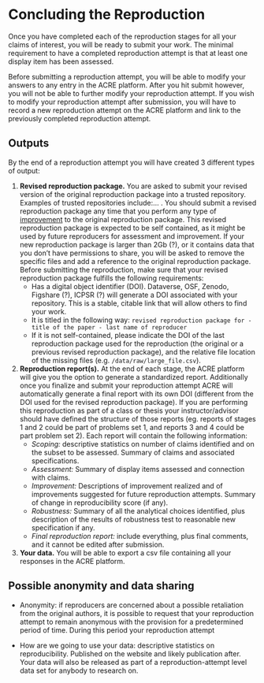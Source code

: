 # Concluding the Reproduction 

Once you have completed each of the reproduction stages for all your claims of interest, you will be ready to submit your work. The minimal requirement to have a completed reproduction attempt is that at least one display item has been assessed. 

Before submitting a reproduction attempt, you will be able to modify your answers to any entry in the ACRE platform. After you hit submit however, you will not be able to further modify your reproduction attempt. If you wish to modify your reproduction attempt after submission, you will have to record a new reproduction attempt on the ACRE platform and link to the previously completed reproduction attempt. 

## Outputs

By the end of a reproduction attempt you will have created 3 different types of output: 

1. **Revised reproduction package.** You are asked to submit your revised version of the original reproduction package into a trusted repository. Examples of trusted repositories include:... . You should submit a revised reproduction package any time that you perform any type of [improvement](#improvements) to the original reproduction package. This revised reproduction package is expected to be self contained, as it might be used by future reproducers for assessment and improvement. If your new reproduction package is larger than 2Gb (?), or it contains data that you don’t have permissions to share, you will be asked to remove the specific files and add a reference to the original reproduction package.  
Before submitting the reproduction, make sure that your revised reproduction package fulfills the following requirements:   
     - Has a digital object identifier (DOI). Dataverse, OSF, Zenodo, Figshare (?), ICPSR (?) will generate a DOI associated with your repository. This is a stable, citable link that will allow others to find your work.   
     - It is titled in the following way: `revised reproduction package for - title of the paper - last name of reproducer` 
     - If it is not self-contained, please indicate the DOI of the last reproduction package used for the reproduction (the original or a previous revised reproduction package), and the relative file location of the missing files (e.g. `/data/raw/large_file.csv`).
     
  
2.  **Reproduction report(s).** At the end of each stage, the ACRE platform will give you the option to generate a standardized report. Additionally once you finalize and submit your reproduction attempt ACRE will automatically generate a final report with its own DOI (different from the DOI used for the revised reproduction package). If you are performing this reproduction as part of a class or thesis your instructor/advisor should have defined the structure of those reports (eg. reports of stages 1 and 2 could be part of problems set 1, and reports 3 and 4 could be part problem set 2). Each report will contain the following information: 
     - *Scoping:* descriptive statistics on number of claims identified and on the subset to be assessed. Summary of claims and associated specifications. 
     - *Assessment:* Summary of display items assessed and connection with claims.
     - *Improvement:* Descriptions of improvement realized and of improvements suggested for future reproduction attempts. Summary of change in reproducibility score (if any). 
     - *Robustness:* Summary of all the analytical choices identified, plus description of the results of robustness test to reasonable new specification if any.      
     - *Final reproduction report:* include everything, plus final comments, and it cannot be edited after submission. 
  

3.  **Your data.** You will be able to export a csv file containing all your responses in the ACRE platform. 

## Possible anonymity and data sharing 

- Anonymity: if reproducers are concerned about a possible retaliation from the original authors, it is possible to request that your reproduction attempt to remain anonymous with the provision for a predetermined period of time. During this period your reproduction attempt   

- How are we going to use your data: descriptive statistics on reproducibility. Published on the website and likely publication after. Your data will also be released as part of a reproduction-attempt level data set for anybody to research on. 







